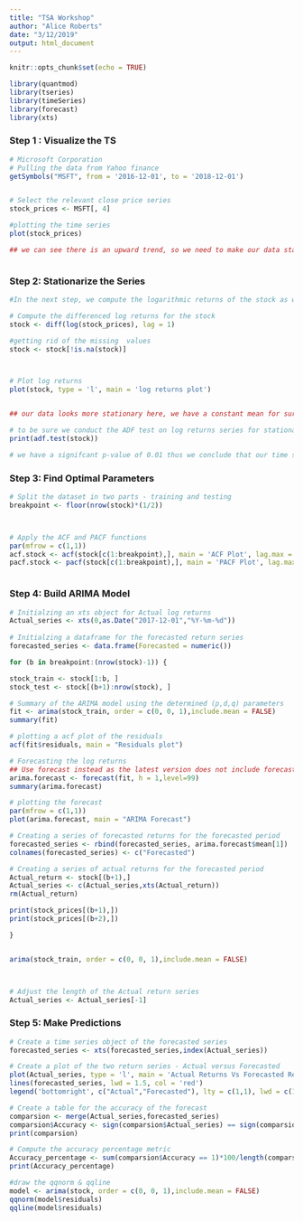 ```yaml
---
title: "TSA Workshop"
author: "Alice Roberts"
date: "3/12/2019"
output: html_document
---
```


```r
knitr::opts_chunk$set(echo = TRUE)

library(quantmod)
library(tseries)
library(timeSeries)
library(forecast)
library(xts)
```

### Step 1 : Visualize the TS 
```r
# Microsoft Corporation
# Pulling the data from Yahoo finance 
getSymbols("MSFT", from = '2016-12-01', to = '2018-12-01')


# Select the relevant close price series
stock_prices <- MSFT[, 4]

#plotting the time series
plot(stock_prices)

## we can see there is an upward trend, so we need to make our data stationary. 



```


### Step 2: Stationarize the Series

```r

#In the next step, we compute the logarithmic returns of the stock as we want the ARIMA model to forecast the log returns and not the stock price. We also plot the log return series using the plot function.

# Compute the differenced log returns for the stock 
stock <- diff(log(stock_prices), lag = 1)

#getting rid of the missing  values 
stock <- stock[!is.na(stock)]



# Plot log returns 
plot(stock, type = 'l', main = 'log returns plot')


## our data looks more stationary here, we have a constant mean for sure. 

# to be sure we conduct the ADF test on log returns series for stationarity
print(adf.test(stock))

# we have a signifcant p-value of 0.01 thus we conclude that our time series is stationary.

```

### Step 3: Find Optimal Parameters

```r

# Split the dataset in two parts - training and testing
breakpoint <- floor(nrow(stock)*(1/2))



# Apply the ACF and PACF functions
par(mfrow = c(1,1))
acf.stock <- acf(stock[c(1:breakpoint),], main = 'ACF Plot', lag.max = 100)
pacf.stock <- pacf(stock[c(1:breakpoint),], main = 'PACF Plot', lag.max = 100)



```

### Step 4: Build ARIMA Model
```r


# Initialzing an xts object for Actual log returns
Actual_series <- xts(0,as.Date("2017-12-01","%Y-%m-%d"))
 
# Initialzing a dataframe for the forecasted return series
forecasted_series <- data.frame(Forecasted = numeric())

for (b in breakpoint:(nrow(stock)-1)) {

stock_train <- stock[1:b, ]
stock_test <- stock[(b+1):nrow(stock), ]

# Summary of the ARIMA model using the determined (p,d,q) parameters
fit <- arima(stock_train, order = c(0, 0, 1),include.mean = FALSE)
summary(fit)

# plotting a acf plot of the residuals
acf(fit$residuals, main = "Residuals plot")

# Forecasting the log returns
## Use forecast instead as the latest version does not include forecast.Arima
arima.forecast <- forecast(fit, h = 1,level=99)
summary(arima.forecast)

# plotting the forecast
par(mfrow = c(1,1))
plot(arima.forecast, main = "ARIMA Forecast")

# Creating a series of forecasted returns for the forecasted period
forecasted_series <- rbind(forecasted_series, arima.forecast$mean[1])
colnames(forecasted_series) <- c("Forecasted")

# Creating a series of actual returns for the forecasted period
Actual_return <- stock[(b+1),]
Actual_series <- c(Actual_series,xts(Actual_return))
rm(Actual_return)

print(stock_prices[(b+1),])
print(stock_prices[(b+2),])

}


arima(stock_train, order = c(0, 0, 1),include.mean = FALSE)



# Adjust the length of the Actual return series
Actual_series <- Actual_series[-1]


```



### Step 5: Make Predictions


```r


# Create a time series object of the forecasted series
forecasted_series <- xts(forecasted_series,index(Actual_series))

# Create a plot of the two return series - Actual versus Forecasted
plot(Actual_series, type = 'l', main = 'Actual Returns Vs Forecasted Returns')
lines(forecasted_series, lwd = 1.5, col = 'red')
legend('bottomright', c("Actual","Forecasted"), lty = c(1,1), lwd = c(1.5,1.5), col = c('black','red'))

# Create a table for the accuracy of the forecast
comparsion <- merge(Actual_series,forecasted_series)
comparsion$Accuracy <- sign(comparsion$Actual_series) == sign(comparsion$Forecasted)
print(comparsion)

# Compute the accuracy percentage metric
Accuracy_percentage <- sum(comparsion$Accuracy == 1)*100/length(comparsion$Accuracy)
print(Accuracy_percentage)

#draw the qqnorm & qqline
model <- arima(stock, order = c(0, 0, 1),include.mean = FALSE)
qqnorm(model$residuals)
qqline(model$residuals)

```





